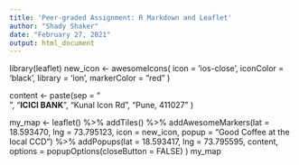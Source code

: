 ---
title: 'Peer-graded Assignment: R Markdown and Leaflet'
author: "Shady Shaker"
date: "February 27, 2021"
output: html_document
---

library(leaflet)
new_icon <- awesomeIcons(
  icon = 'ios-close',
  iconColor = 'black',
  library = 'ion',
  markerColor = "red"
)

content <- paste(sep = "<br/>",
  "<b>ICICI BANK</b>",
  "Kunal Icon Rd",
  "Pune, 411027"
)

my_map <- leaflet() %>%
    addTiles() %>%
    addAwesomeMarkers(lat = 18.593470, lng = 73.795123,
        icon = new_icon,
        popup = "Good Coffee at the local CCD") %>%
    addPopups(lat = 18.593417, lng = 73.795595, content,
        options = popupOptions(closeButton = FALSE)
    )
my_map